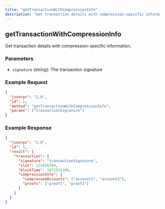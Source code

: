 ```yaml
---
title: "getTransactionWithCompressionInfo"
description: "Get transaction details with compression-specific information"
---
```


## getTransactionWithCompressionInfo

Get transaction details with compression-specific information.

### Parameters

- `signature` (string): The transaction signature

### Example Request

```json
{
  "jsonrpc": "2.0",
  "id": 1,
  "method": "getTransactionWithCompressionInfo",
  "params": ["transactionSignature"]
}
```

### Example Response

```json
{
  "jsonrpc": "2.0",
  "id": 1,
  "result": {
    "transaction": {
      "signature": "transactionSignature",
      "slot": 123456789,
      "blockTime": 1672531200,
      "compressionInfo": {
        "compressedAccounts": ["account1", "account2"],
        "proofs": ["proof1", "proof2"]
      }
    }
  }
}
```
